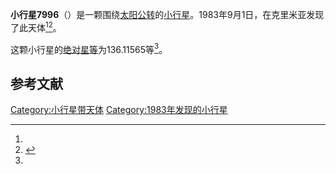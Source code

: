 {{Infobox planet
| bgcolour = #FFFFC0
| name = 7996 Vedernikov
| symbol = 
| image = 
| caption = 
| discovery = yes
| discovery_ref = 
| discoverer = {{link-en|柳德米拉·卡拉季奇|Lyudmila Karachkina}}
| discovery_site = [[克里米亚|克里米亚]] 
| discovered = 1983年9月1日
| designations = yes
| mp_name = 
| named_after = 
| alt_names = 1983 RX3/ 1977 DE5 / 1982 FN3 / 1988 RG
| mp_category = [[主带小行星|主带小行星]]
| orbit_ref = <ref name="a">[http://ssd.jpl.nasa.gov/sbdb.cgi?sstr=7996 7996 Vedernikov] {{Wayback|url=http://ssd.jpl.nasa.gov/sbdb.cgi?sstr=7996 |date=20201124030219 }}，小行星數據庫瀏覽器（JPL Small-Body Database Browser）－[[美国国家航空航天局|美国国家航空航天局]]喷气推进实验室</ref>
| epoch = 2456400.5 (2013年4月18日更新)
| aphelion = {{convert|3.7841617|AU|km|3|abbr=on|lk=out}}
| perihelion = {{convert|1.9499375|AU|km|3|abbr=on}}
| semimajor = {{convert|2.8670496|AU|km|3|abbr=on}}
| eccentricity = 0.3198801
| period = 1773.173481 [[日|日]]<br />4.85[[儒略年|儒略年]]
| avg_speed = 
| inclination = 14.09396
| asc_node = 170.51840
| mean_anomaly = 
| arg_peri = 136.11565
| satellites = 
| physical_characteristics = yes
| dimensions = 
| mass = 
| density = 
| surface_grav = 
| escape_velocity = 
| sidereal_day = 
| axial_tilt = 
| pole_ecliptic_lat = 
| pole_ecliptic_lon = 
| albedo = 
| temperatures= 
| temp_name1 = 
| mean_temp_1 = 
| max_temp_1 = 
| temp_name2 = 
| max_temp_2 = 
| spectral_type = 
| abs_magnitude = 136.11565
}}

'''小行星7996'''（{{lang-en|7996 Vedernikov}}）是一颗围绕[[太阳|太阳]][[公转|公转]]的[[小行星|小行星]]。1983年9月1日，{{link-en|柳德米拉·卡拉季奇|Lyudmila Karachkina}}在克里米亚发现了此天体<ref name="a" /><ref>{{cite news|title=小行星列表|url=http://cfa-www.harvard.edu/iau/lists/NumberedMPs.txt|accessdate=2013-07-08|newspaper=哈佛大学|archive-date=2008-05-17|archive-url=https://web.archive.org/web/20080517010638/http://cfa-www.harvard.edu/iau/lists/NumberedMPs.txt|dead-url=no}}</ref>。

这颗小行星的[[绝对星等|绝对星等]]为136.11565等<ref name="a" />。

==参考文献==
{{reflist}}
{{Minor Planet Number|[[小行星7995|小行星7995]]|[[小行星7997|小行星7997]]}}

{{小天体}}

[[Category:小行星带天体|Category:小行星带天体]]
[[Category:1983年发现的小行星|Category:1983年发现的小行星]]

{{asteroid-stub}}